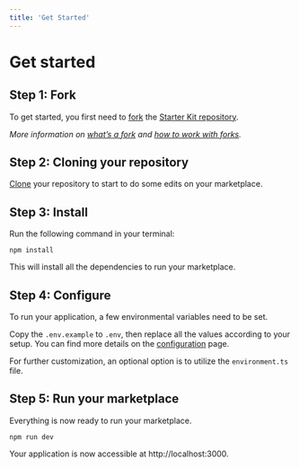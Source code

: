 ```yaml
---
title: 'Get Started'
---
```


# Get started

## Step 1: Fork

To get started, you first need to [fork](https://github.com/liteflow-labs/starter-kit/fork) the [Starter Kit repository](https://github.com/liteflow-labs/starter-kit).

_More information on [what’s a fork](https://docs.github.com/en/get-started/quickstart/fork-a-repo) and [how to work with forks](https://docs.github.com/en/pull-requests/collaborating-with-pull-requests/working-with-forks)._

## Step 2: Cloning your repository

[Clone](https://docs.github.com/en/get-started/quickstart/fork-a-repo#cloning-your-forked-repository) your repository to start to do some edits on your marketplace.

## Step 3: Install

Run the following command in your terminal:

```
npm install
```

This will install all the dependencies to run your marketplace.

## Step 4: Configure

To run your application, a few environmental variables need to be set.

Copy the `.env.example` to `.env`, then replace all the values according to your setup. You can find more details on the [configuration](./configuration) page.

For further customization, an optional option is to utilize the `environment.ts` file.

## Step 5: Run your marketplace

Everything is now ready to run your marketplace.

```
npm run dev
```

Your application is now accessible at http://localhost:3000.
